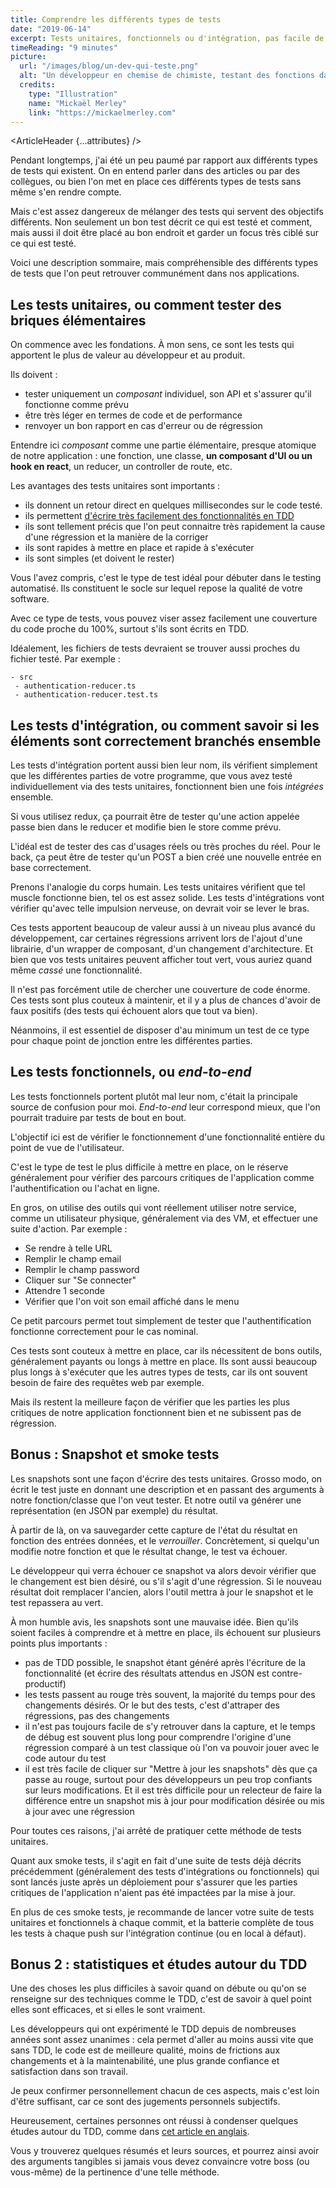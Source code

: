 ```yaml
---
title: Comprendre les différents types de tests
date: "2019-06-14"
excerpt: Tests unitaires, fonctionnels ou d'intégration, pas facile de s'y retrouver. Voici l'essentiel à savoir pour bien comprendre la différence entre ces types de tests
timeReading: "9 minutes"
picture:
  url: "/images/blog/un-dev-qui-teste.png"
  alt: "Un développeur en chemise de chimiste, testant des fonctions dans des tubes en verre"
  credits:
    type: "Illustration"
    name: "Mickaël Merley"
    link: "https://mickaelmerley.com"
---
```



<ArticleHeader {...attributes} />

<div className="article-content">

Pendant longtemps, j'ai été un peu paumé par rapport aux différents types de tests qui existent. On en entend parler dans des articles ou par des collègues, ou bien l'on met en place ces différents types de tests sans même s'en rendre compte.

Mais c'est assez dangereux de mélanger des tests qui servent des objectifs différents. Non seulement un bon test décrit ce qui est testé et comment, mais aussi il doit être placé au bon endroit et garder un focus très ciblé sur ce qui est testé.

Voici une description sommaire, mais compréhensible des différents types de tests que l'on peut retrouver communément dans nos applications.

## Les tests unitaires, ou comment tester des briques élémentaires

On commence avec les fondations. À mon sens, ce sont les tests qui apportent le plus de valeur au développeur et au produit.

Ils doivent :

- tester uniquement un _composant_ individuel, son API et s'assurer qu'il fonctionne comme prévu
- être très léger en termes de code et de performance
- renvoyer un bon rapport en cas d'erreur ou de régression

Entendre ici _composant_ comme une partie élémentaire, presque atomique de notre application : une fonction, une classe, **un composant d'UI ou un hook en react**, un reducer, un controller de route, etc.

Les avantages des tests unitaires sont importants :

- ils donnent un retour direct en quelques millisecondes sur le code testé.
- ils permettent [d'écrire très facilement des fonctionnalités en TDD](https://medium.com/javascript-scene/tdd-changed-my-life-5af0ce099f80)
- ils sont tellement précis que l'on peut connaitre très rapidement la cause d'une régression et la manière de la corriger
- ils sont rapides à mettre en place et rapide à s'exécuter
- ils sont simples (et doivent le rester)

Vous l'avez compris, c'est le type de test idéal pour débuter dans le testing automatisé. Ils constituent le socle sur lequel repose la qualité de votre software.

Avec ce type de tests, vous pouvez viser assez facilement une couverture du code proche du 100%, surtout s'ils sont écrits en TDD.

Idéalement, les fichiers de tests devraient se trouver aussi proches du fichier testé. Par exemple :

```
- src
 - authentication-reducer.ts
 - authentication-reducer.test.ts
```

## Les tests d'intégration, ou comment savoir si les éléments sont correctement branchés ensemble

Les tests d'intégration portent aussi bien leur nom, ils vérifient simplement que les différentes parties de votre programme, que vous avez testé individuellement via des tests unitaires, fonctionnent bien une fois _intégrées_ ensemble.

Si vous utilisez redux, ça pourrait être de tester qu'une action appelée passe bien dans le reducer et modifie bien le store comme prévu.

L'idéal est de tester des cas d'usages réels ou très proches du réel. Pour le back, ça peut être de tester qu'un POST a bien créé une nouvelle entrée en base correctement.

Prenons l'analogie du corps humain. Les tests unitaires vérifient que tel muscle fonctionne bien, tel os est assez solide. Les tests d'intégrations vont vérifier qu'avec telle impulsion nerveuse, on devrait voir se lever le bras.

Ces tests apportent beaucoup de valeur aussi à un niveau plus avancé du développement, car certaines régressions arrivent lors de l'ajout d'une librairie, d'un wrapper de composant, d'un changement d'architecture. Et bien que vos tests unitaires peuvent afficher tout vert, vous auriez quand même _cassé_ une fonctionnalité.

Il n'est pas forcément utile de chercher une couverture de code énorme. Ces tests sont plus couteux à maintenir, et il y a plus de chances d'avoir de faux positifs (des tests qui échouent alors que tout va bien).

Néanmoins, il est essentiel de disposer d'au minimum un test de ce type pour chaque point de jonction entre les différentes parties.

## Les tests fonctionnels, ou _end-to-end_

Les tests fonctionnels portent plutôt mal leur nom, c'était la principale source de confusion pour moi. _End-to-end_ leur correspond mieux, que l'on pourrait traduire par tests de bout en bout.

L'objectif ici est de vérifier le fonctionnement d'une fonctionnalité entière du point de vue de l'utilisateur.

C'est le type de test le plus difficile à mettre en place, on le réserve généralement pour vérifier des parcours critiques de l'application comme l'authentification ou l'achat en ligne.

En gros, on utilise des outils qui vont réellement utiliser notre service, comme un utilisateur physique, généralement via des VM, et effectuer une suite d'action. Par exemple :

- Se rendre à telle URL
- Remplir le champ email
- Remplir le champ password
- Cliquer sur "Se connecter"
- Attendre 1 seconde
- Vérifier que l'on voit son email affiché dans le menu

Ce petit parcours permet tout simplement de tester que l'authentification fonctionne correctement pour le cas nominal.

Ces tests sont couteux à mettre en place, car ils nécessitent de bons outils, généralement payants ou longs à mettre en place. Ils sont aussi beaucoup plus longs à s'exécuter que les autres types de tests, car ils ont souvent besoin de faire des requêtes web par exemple.

Mais ils restent la meilleure façon de vérifier que les parties les plus critiques de notre application fonctionnent bien et ne subissent pas de régression.

## Bonus : Snapshot et smoke tests

Les snapshots sont une façon d'écrire des tests unitaires. Grosso modo, on écrit le test juste en donnant une description et en passant des arguments à notre fonction/classe que l'on veut tester. Et notre outil va générer une représentation (en JSON par exemple) du résultat.

À partir de là, on va sauvegarder cette capture de l'état du résultat en fonction des entrées données, et le _verrouiller_. Concrètement, si quelqu'un modifie notre fonction et que le résultat change, le test va échouer.

Le développeur qui verra échouer ce snapshot va alors devoir vérifier que le changement est bien désiré, ou s'il s'agit d'une régression. Si le nouveau résultat doit remplacer l'ancien, alors l'outil mettra à jour le snapshot et le test repassera au vert.

À mon humble avis, les snapshots sont une mauvaise idée. Bien qu'ils soient faciles à comprendre et à mettre en place, ils échouent sur plusieurs points plus importants :

- pas de TDD possible, le snapshot étant généré après l'écriture de la fonctionnalité (et écrire des résultats attendus en JSON est contre-productif)
- les tests passent au rouge très souvent, la majorité du temps pour des changements désirés. Or le but des tests, c'est d'attraper des régressions, pas des changements
- il n'est pas toujours facile de s'y retrouver dans la capture, et le temps de débug est souvent plus long pour comprendre l'origine d'une régression comparé à un test classique où l'on va pouvoir jouer avec le code autour du test
- il est très facile de cliquer sur "Mettre à jour les snapshots" dès que ça passe au rouge, surtout pour des développeurs un peu trop confiants sur leurs modifications. Et il est très difficile pour un relecteur de faire la différence entre un snapshot mis à jour pour modification désirée ou mis à jour avec une régression

Pour toutes ces raisons, j'ai arrêté de pratiquer cette méthode de tests unitaires.

Quant aux smoke tests, il s'agit en fait d'une suite de tests déjà décrits précédemment (généralement des tests d'intégrations ou fonctionnels) qui sont lancés juste après un déploiement pour s'assurer que les parties critiques de l'application n'aient pas été impactées par la mise à jour.

En plus de ces smoke tests, je recommande de lancer votre suite de tests unitaires et fonctionnels à chaque commit, et la batterie complète de tous les tests à chaque push sur l'intégration continue (ou en local à défaut).

## Bonus 2 : statistiques et études autour du TDD

Une des choses les plus difficiles à savoir quand on débute ou qu'on se renseigne sur des techniques comme le TDD, c'est de savoir à quel point elles sont efficaces, et si elles le sont vraiment.

Les développeurs qui ont expérimenté le TDD depuis de nombreuses années sont assez unanimes : cela permet d'aller au moins aussi vite que sans TDD, le code est de meilleure qualité, moins de frictions aux changements et à la maintenabilité, une plus grande confiance et satisfaction dans son travail.

Je peux confirmer personnellement chacun de ces aspects, mais c'est loin d'être suffisant, car ce sont des jugements personnels subjectifs.

Heureusement, certaines personnes ont réussi à condenser quelques études autour du TDD, comme dans [cet article en anglais](https://theqalead.com/general/statistics-studies-benefits-test-driven-development/).

Vous y trouverez quelques résumés et leurs sources, et pourrez ainsi avoir des arguments tangibles si jamais vous devez convaincre votre boss (ou vous-même) de la pertinence d'une telle méthode.

</div>
